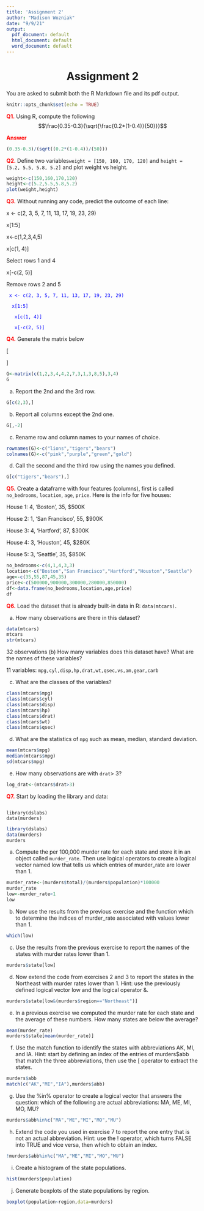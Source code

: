 ```yaml
---
title: 'Assignment 2'
author: "Madison Wozniak"
date: "9/9/21"
output:
  pdf_document: default
  html_document: default
  word_document: default
---
```



<center> <h1>

Assignment 2</h1> </center>

You are asked to submit both the R Markdown file and its pdf output.

```r
knitr::opts_chunk$set(echo = TRUE)
```
<span style="color:red">**Q1.** </span> Using R, compute the following
$$\frac{0.35-0.3}{\sqrt{\frac{0.2*(1-0.4)}{50}}}$$ 

<span style="color:red">**Answer** </span>

```r
(0.35-0.3)/(sqrt((0.2*(1-0.4))/(50)))
```

<span style="color:red">**Q2.** </span> Define two variables`weight = [150, 160, 170, 120]` and `height = [5.2, 5.5, 5.8, 5.2]` and plot weight vs height.

```r
weight<-c(150,160,170,120)
height<-c(5.2,5.5,5.8,5.2)
plot(weight,height)
```


<span style="color:red">**Q3.** </span> Without running any code, predict the outcome of each line:

x <- c(2, 3, 5, 7, 11, 13, 17, 19, 23, 29) 

x[1:5]

x<-c(1,2,3,4,5)

x[c(1, 4)]

Select rows 1 and 4

x[-c(2, 5)]

Remove rows 2 and 5

 <pre><code><span style="color:blue"> x <- c(2, 3, 5, 7, 11, 13, 17, 19, 23, 29)  </span>

 <span style="color:blue"> x[1:5]</span>

 <span style="color:blue">  x[c(1, 4)]</span>

 <span style="color:blue">  x[-c(2, 5)]</span> </code></pre>
 


<span style="color:red">**Q4.** </span>Generate the matrix below

\[
\begin{bmatrix}
   1       & 4 & 7 & 3 \\
    2      & 4 & 3 &  8 \\
    3      & 2 & 1 & 5
\end{bmatrix}
\]
```r
G<-matrix(c(1,2,3,4,4,2,7,3,1,3,8,5),3,4)
G
```

(a) Report the 2nd and the 3rd row.
```r
G[c(2,3),]
```

(b) Report all columns except the 2nd one.
```r
G[,-2]
```

(c) Rename row and column names to your names of choice. 
```r
rownames(G)<-c("lions","tigers","bears")
colnames(G)<-c("pink","purple","green","gold")
```

(d) Call the second and the third row using the names you defined.
```r
G[c("tigers","bears"),]
```

<span style="color:red">**Q5.** </span> Create a dataframe with four features (columns), first is called `no_bedrooms`, `location`, `age`, `price`. Here is the info for five houses:

House 1: 4, 'Boston', 35, $500K

House 2: 1, 'San Francisco', 55, $900K

House 3: 4, 'Hartford', 87, $300K

House 4: 3, 'Houston', 45, $280K

House 5: 3, 'Seattle', 35, $850K

```r
no_bedrooms<-c(4,1,4,3,3)
location<-c("Boston","San Francisco","Hartford","Houston","Seattle")
age<-c(35,55,87,45,35)
price<-c(500000,900000,300000,280000,850000)
df<-data.frame(no_bedrooms,location,age,price)
df
```

<span style="color:red">**Q6.** </span>Load the dataset that is already built-in data in R: `data(mtcars)`.

(a) How many observations are there in this dataset?
```r
data(mtcars)
mtcars
str(mtcars)
```
32 observations
(b) How many variables does this dataset have? What are the names of these variables?

11 variables: `mpg,cyl,disp,hp,drat,wt,qsec,vs,am,gear,carb`

(c) What are the classes of the variables?
```r
class(mtcars$mpg)
class(mtcars$cyl)
class(mtcars$disp)
class(mtcars$hp)
class(mtcars$drat)
class(mtcars$wt)
class(mtcars$qsec)
```

(d) What are the statistics of `mpg` such as mean, median, standard deviation.
```r
mean(mtcars$mpg)
median(mtcars$mpg)
sd(mtcars$mpg)
```

(e) How many observations are with `drat`> 3?
```r
log_drat<-(mtcars$drat>3)
```

<span style="color:red">**Q7.** </span> Start by loading the library and data:
<pre><code>
library(dslabs)
data(murders) 
</code></pre>
```r
library(dslabs)
data(murders)
murders
```

(a) Compute the per 100,000 murder rate for each state and store it in an object called `murder_rate`. Then use logical operators to create a logical vector named low that tells us which entries of murder_rate are lower than 1.
```r
murder_rate<-(murders$total)/(murders$population)*100000
murder_rate
low<-murder_rate<1
low
```

(b) Now use the results from the previous exercise and the function which to determine the indices of murder_rate associated with values lower than 1.
```r
which(low)
```

(c) Use the results from the previous exercise to report the names of the states with murder rates lower than 1.
```r
murders$state[low]
```

(d) Now extend the code from exercises 2 and 3 to report the states in the Northeast with murder rates lower than 1. Hint: use the previously defined logical vector low and the logical operator &.
```r
murders$state[low&(murders$region=="Northeast")]
```

(e) In a previous exercise we computed the murder rate for each state and the average of these numbers. How many states are below the average?
```r
mean(murder_rate)
murders$state[mean(murder_rate)]
```

(f) Use the match function to identify the states with abbreviations AK, MI, and IA. Hint: start by defining an index of the entries of murders$abb that match the three abbreviations, then use the [ operator to extract the states.
```r
murders$abb
match(c("AK","MI","IA"),murders$abb)
```

(g) Use the %in% operator to create a logical vector that answers the question: which of the following are actual abbreviations: MA, ME, MI, MO, MU?
```r
murders$abb%in%c("MA","ME","MI","MO","MU")
```

(h) Extend the code you used in exercise 7 to report the one entry that is not an actual abbreviation. Hint: use the ! operator, which turns FALSE into TRUE and vice versa, then which to obtain an index.
```r
!murders$abb%in%c("MA","ME","MI","MO","MU")
```

(i)  Create a histogram of the state populations.
```r
hist(murders$population)
```

(j) Generate boxplots of the state populations by region.
```r
boxplot(population~region,data=murders)
```

